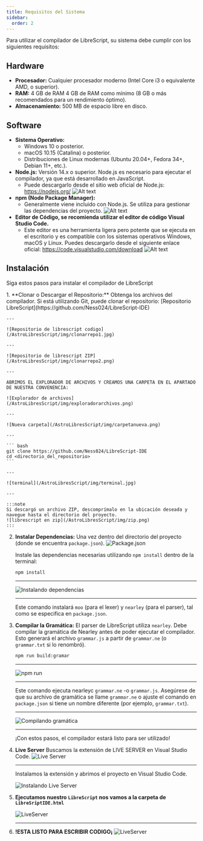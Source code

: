 ```yaml
---
title: Requisitos del Sistema
sidebar:
  order: 2
---
```


Para utilizar el compilador de LibreScript, su sistema debe cumplir con los siguientes requisitos:

## Hardware

- **Procesador:** Cualquier procesador moderno (Intel Core i3 o equivalente AMD, o superior).
- **RAM:** 4 GB de RAM 4 GB de RAM como mínimo (8 GB o más recomendados para un rendimiento óptimo).
- **Almacenamiento:** 500 MB de espacio libre en disco.

## Software

- **Sistema Operativo:**
  - Windows 10 o posterior.
  - macOS 10.15 (Catalina) o posterior.
  - Distribuciones de Linux modernas (Ubuntu 20.04+, Fedora 34+, Debian 11+, etc.).
- **Node.js:** Versión 14.x o superior. Node.js es necesario para ejecutar el compilador, ya que está desarrollado en JavaScript.
  - Puede descargarlo desde el sitio web oficial de Node.js: https://nodejs.org/
  ![Alt text](/AstroLibresScript/img/nodejs.webp)
- **npm (Node Package Manager):** 
  - Generalmente viene incluido con Node.js. Se utiliza para gestionar las dependencias del proyecto.
  ![Alt text](/AstroLibresScript/img/npm.webp)
- **Editor de Código, se recomienda utilizar el editor de código Visual Studio Code.**
  - Este editor es una herramienta ligera pero potente que se ejecuta en el escritorio y es compatible con los sistemas operativos Windows, macOS y Linux. Puedes descargarlo desde el siguiente enlace oficial: https://code.visualstudio.com/download
  ![Alt text](/AstroLibresScript/img/vsc.jpg)

## Instalación
Siga estos pasos para instalar el compilador de LibreScript

<Steps>
1. **Clonar o Descargar el Repositorio:** Obtenga los archivos del compilador. Si está utilizando Git, puede clonar el repositorio: [Repositorio LibreScript](https://github.com/Ness024/LibreScript-IDE)

    ---

    ![Repositorio de librescript codigo](/AstroLibresScript/img/clonarrepo1.jpg)
    
    ---
    
    ![Repositorio de librescript ZIP](/AstroLibresScript/img/clonarrepo2.png)
    
    ---

    ABRIMOS EL EXPLORADOR DE ARCHIVOS Y CREAMOS UNA CARPETA EN EL APARTADO DE NUESTRA CONVENENCIA:

    ![Explorador de archivos](/AstroLibresScript/img/exploradorarchivos.png)
    
    ---

    ![Nueva carpeta](/AstroLibresScript/img/carpetanueva.png)
    
    ---

    ``` bash
    git clone https://github.com/Ness024/LibreScript-IDE
    cd <directorio_del_repositorio>
    ```

    ---

    ![terminal](/AstroLibresScript/img/terminal.jpg)
    
    ---

    :::note
    Si descargó un archivo ZIP, descomprímalo en la ubicación deseada y navegue hasta el directorio del proyecto.
    ![librescript en zip](/AstroLibresScript/img/zip.png)
    :::

2. **Instalar Dependencias:** Una vez dentro del directorio del proyecto (donde se encuentra `package.json`). 
    ![Package.json](/AstroLibresScript/img/packagejson.png)
    
    Instale las dependencias necesarias utilizando `npm install` dentro de la terminal:

    ```bash
    npm install
    ```

    ---

    ![Instalando dependencias](/AstroLibresScript/img/npminstall.png)

    ---

    Este comando instalará `moo` (para el lexer) y `nearley` (para el parser), tal como se especifica en `package.json`.

3. **Compilar la Gramática:** El parser de LibreScript utiliza `nearley`. Debe compilar la gramática de Nearley antes de poder ejecutar el compilador. Esto generará el archivo `grammar.js` a partir de `grammar.ne` (o `grammar.txt` si lo renombró).
    
    ```bash
    npm run build:gramar 
    ```

    ---

    ![npm run](/AstroLibresScript/img/npmrun.png)

    ---

    Este comando ejecuta nearleyc `grammar.ne` -o `grammar.js`. Asegúrese de que su archivo de gramática se llame `grammar.ne` o ajuste el comando en `package.json` si tiene un nombre diferente (por ejemplo, `grammar.txt`).

    ---

    ![Compilando gramática](/AstroLibresScript/img/runnearley.png)

    ---
    
    ¡Con estos pasos, el compilador estará listo para ser utilizado!

4. **Live Server**
    Buscamos la extensión de LIVE SERVER en Visual Studio Code.
    ![Live Server](/AstroLibresScript/img/extliveserver.png)
    
    ---

    Instalamos la extensión y abrimos el proyecto en Visual Studio Code.

    ![Instalando Live Server](/AstroLibresScript/img/installliveserver.png)

5. **Ejecutamos nuestro `LibreScript` nos vamos a la carpeta de `LibreSriptIDE.html`**
    
    ![LiveServer](/AstroLibresScript/img/opnwls.png)

    ---

6. **!ESTA LISTO PARA ESCRIBIR CODIGO¡**
    ![LiveServer](/AstroLibresScript/img/ide.png)

</Steps>